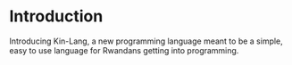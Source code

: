 # Introduction

Introducing Kin-Lang, a new programming language meant to be a simple, easy to use language for Rwandans getting into programming.

